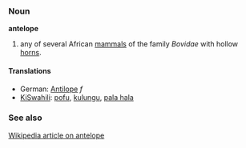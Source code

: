 ===Noun===
'''antelope'''

#any of several African [[mammals]] of the family ''Bovidae'' with hollow [[horn]]s.

====Translations====
*German: [[Antilope]] ''f''
*[[KiSwahili]]: [[pofu]], [[kulungu]], [[pala hala]]

===See also===
[[w:antelope|Wikipedia article on antelope]]